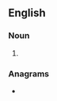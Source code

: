 {{also|zetta-metres|zettamètres}}
==English==

===Noun===
{{head|en|noun form}}

# {{plural of|en|zettametre}}

===Anagrams===
* {{anagrams|en|a=aeeemrstttz|zettameters}}